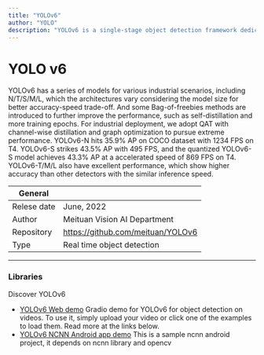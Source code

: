 ```yaml
---
title: "YOLOv6"
author: "YOLO"
description: "YOLOv6 is a single-stage object detection framework dedicated to industrial applications, with hardware-friendly efficient design and high performance."
---
```


# YOLO v6
  YOLOv6 has a series of models for various industrial scenarios, including N/T/S/M/L,
  which the architectures vary considering the model size for better accuracy-speed trade-off.
  And some Bag-of-freebies methods are introduced to further improve the performance,
  such as self-distillation and more training epochs. For industrial deployment,
  we adopt QAT with channel-wise distillation and graph optimization to pursue extreme performance.
  YOLOv6-N hits 35.9% AP on COCO dataset with 1234 FPS on T4. YOLOv6-S strikes 43.5% AP with 495 FPS,
  and the quantized YOLOv6-S model achieves 43.3% AP at a accelerated speed of 869 FPS on T4.
  YOLOv6-T/M/L also have excellent performance, which show higher accuracy than other detectors with the similar inference speed.

| General  |  |
| --- | --- |
| Relese date |  June, 2022 |
| Author | Meituan Vision AI Department |
| Repository | https://github.com/meituan/YOLOv6 |
| Type | Real time object detection |

---

### Libraries
Discover YOLOv6

* [YOLOv6 Web demo](https://huggingface.co/spaces/nateraw/yolov6) Gradio demo for YOLOv6 for object detection on videos. To use it, simply upload your video or click one of the examples to load them. Read more at the links below.
* [YOLOv6 NCNN Android app demo](https://github.com/FeiGeChuanShu/ncnn-android-yolov6) This is a sample ncnn android project, it depends on ncnn library and opencv